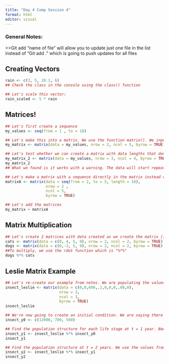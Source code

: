```yaml
---
title: "Day 4 Comp Session 4"
format: html
editor: visual
---
```


### General Notes:

\>\>Git add "name of file" will allow you to update just one file in the list instead of "Git add ." which is going to push updates for all files

## Creating Vectors

```r
rain <- c(3, 5, 10.1, 6)
## Check the class in the console using the class() function

## Let's scale this vector:
rain_scaled <- 5 * rain 
```

## Matrices!

```r
## Let's first create a sequence
my_values <- seq(from = 1 , to = 10)

## Let's make this into a matrix. We use the function matrix(). We input the data, how many rows, and how many columns we want in the matrix. Byrow tells us if we want the data to fill in by rows or columns. The default is by columns
my_matrix <- matrix(data = my_values, nrow = 2, ncol = 5, byrow = TRUE)
```

```r
## Let's test whether we can create a matrix with data lengths that don't match the dimensions of the matrix we are trying to create
my_matrix_2 <- matrix(data = my_values, nrow = 3, ncol = 4, byrow = TRUE)
my_matrix_2
## What we found is it works with a warning. The data will start repeating...
```

```r
## Let's make a matrix with a sequence directly in the matrix instead of creating the sequence first
matrixA <- matrix(data = seq(from = 2, to = 5, length = 10), 
                  nrow = 2 ,
                  ncol = 5, 
                  byrow = TRUE)

## Let's add the matrices
my_matrix + matrixA
```

## Matrix Multiplication

```r
## Let's create 2 matrices with data created as we create the matrix (instead of before creating the matrix)
cats <- matrix(data = c(0, 4, 5, 9), nrow = 2, ncol = 2, byrow = TRUE)
dogs <- matrix(data = c(6,-2, 5, 9), nrow = 2, ncol = 2, byrow = TRUE)
##To multiply, we use the rdot function which is "%*%"
dogs %*% cats
```

## Leslie Matrix Example

```r
## Let's re-create our example from notes. We are populating the values from original formulas for eggs, larvae, and female adults. We need to first create a matrix of these values from the formulas.
insect_leslie <- matrix(data = c(0,0,600,.2,0,0,0,.08,0), 
                        nrow = 3, 
                        ncol = 3, 
                        byrow = TRUE)
insect_leslie

## We're now going to create an initial condition. We are saying there are initially 12,000 eggs, 700 larvaue, and 500 adult females
insect_y0 <- c(12000, 700, 500)

## Find the population structure for each life stage at t = 1 year. Now we can see that with the initial conditions, in year 1 we expect 300000 eggs, 2400 larvae, and 56 females
insect_y1 <- insect_leslie %*% insect_y0
insect_y1
```

```r
## Find the population structure at t = 2 years. We use the values from y1 (insect_y1) to find the next year. 
insect_y2 <- insect_leslie %*% insect_y1
insect_y2
```
